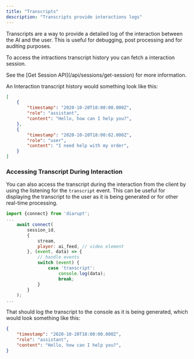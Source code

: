 ```yaml
---
title: "Transcripts"
description: "Transcripts provide interactions logs"
---
```


Transcripts are a way to provide a detailed log of the interaction between the AI and the user. This is useful for debugging, post processing and for auditing purposes.

To access the intractions transcript history you can fetch a interaction session. 

<Info>
See the [Get Session API](/api/sessions/get-session) for more information.
</Info>

An Interaction transcript history would something look like this:

```json
[
    {
        "timestamp": "2020-10-20T18:00:00.000Z",
        "role": "assistant",
        "content": "Hello, how can I help you?",
    },
    {
        "timestamp": "2020-10-20T18:00:02.000Z",
        "role": "user",
        "content": "I need help with my order",
    }
]
```

### Accessing Transcript During Interaction

You can also access the transcript during the interaction from the client by using the listening for the `transcript` event.
This can be useful for displaying the transcript to the user as it is being generated or for other real-time processing.

```javascript
import {connect} from 'diarupt';
...
    await connect(
        session_id,
        {
            stream,
            player: ai_feed, // video element
        }, (event, data) => {
            // handle events
            switch (event) {
                case 'transcript':
                    console.log(data);
                    break;
            }
        }
    );
...
```

That should log the transcript to the console as it is being generated, which would look something like this:

```json
{
    "timestamp": "2020-10-20T18:00:00.000Z",
    "role": "assistant",
    "content": "Hello, how can I help you?",
}
```

